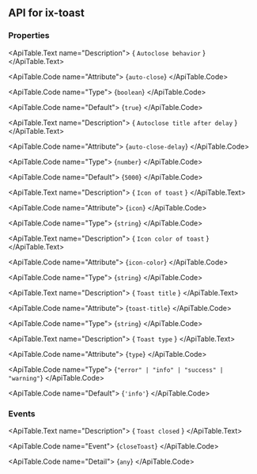 
## API for ix-toast

### Properties

<ApiTable id="property-autoClose">
  <ApiTable.PropertyHeader name="autoClose" singleFramework="">
  </ApiTable.PropertyHeader>

  <ApiTable.Text name="Description">
    { `Autoclose behavior` }
  </ApiTable.Text>

  <ApiTable.Code name="Attribute">
    {`auto-close`}
  </ApiTable.Code>

  <ApiTable.Code name="Type">
   {`boolean`}
  </ApiTable.Code>

  <ApiTable.Code name="Default">
    {`true`}
  </ApiTable.Code>

</ApiTable>
<ApiTable id="property-autoCloseDelay">
  <ApiTable.PropertyHeader name="autoCloseDelay" singleFramework="">
  </ApiTable.PropertyHeader>

  <ApiTable.Text name="Description">
    { `Autoclose title after delay` }
  </ApiTable.Text>

  <ApiTable.Code name="Attribute">
    {`auto-close-delay`}
  </ApiTable.Code>

  <ApiTable.Code name="Type">
   {`number`}
  </ApiTable.Code>

  <ApiTable.Code name="Default">
    {`5000`}
  </ApiTable.Code>

</ApiTable>
<ApiTable id="property-icon">
  <ApiTable.PropertyHeader name="icon" singleFramework="">
  </ApiTable.PropertyHeader>

  <ApiTable.Text name="Description">
    { `Icon of toast` }
  </ApiTable.Text>

  <ApiTable.Code name="Attribute">
    {`icon`}
  </ApiTable.Code>

  <ApiTable.Code name="Type">
   {`string`}
  </ApiTable.Code>


</ApiTable>
<ApiTable id="property-iconColor">
  <ApiTable.PropertyHeader name="iconColor" singleFramework="">
  </ApiTable.PropertyHeader>

  <ApiTable.Text name="Description">
    { `Icon color of toast` }
  </ApiTable.Text>

  <ApiTable.Code name="Attribute">
    {`icon-color`}
  </ApiTable.Code>

  <ApiTable.Code name="Type">
   {`string`}
  </ApiTable.Code>


</ApiTable>
<ApiTable id="property-toastTitle">
  <ApiTable.PropertyHeader name="toastTitle" singleFramework="">
  </ApiTable.PropertyHeader>

  <ApiTable.Text name="Description">
    { `Toast title` }
  </ApiTable.Text>

  <ApiTable.Code name="Attribute">
    {`toast-title`}
  </ApiTable.Code>

  <ApiTable.Code name="Type">
   {`string`}
  </ApiTable.Code>


</ApiTable>
<ApiTable id="property-type">
  <ApiTable.PropertyHeader name="type" singleFramework="">
  </ApiTable.PropertyHeader>

  <ApiTable.Text name="Description">
    { `Toast type` }
  </ApiTable.Text>

  <ApiTable.Code name="Attribute">
    {`type`}
  </ApiTable.Code>

  <ApiTable.Code name="Type">
   {`"error" | "info" | "success" | "warning"`}
  </ApiTable.Code>

  <ApiTable.Code name="Default">
    {`'info'`}
  </ApiTable.Code>

</ApiTable>


### Events

<ApiTable id="event-closeToast">
  <ApiTable.EventHeader name="closeToast">
  </ApiTable.EventHeader>

  <ApiTable.Text name="Description">
    { `Toast closed` }
  </ApiTable.Text>

  <ApiTable.Code name="Event">
    {`closeToast`}
  </ApiTable.Code>

  <ApiTable.Code name="Detail">
    {`any`}
  </ApiTable.Code>
</ApiTable>


